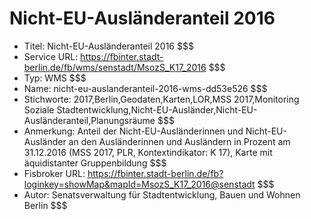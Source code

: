 # Nicht-EU-Ausländeranteil 2016
- Titel: Nicht-EU-Ausländeranteil 2016 $$$
- Service URL: https://fbinter.stadt-berlin.de/fb/wms/senstadt/MsozS_K17_2016 $$$
- Typ: WMS $$$
- Name: nicht-eu-auslanderanteil-2016-wms-dd53e526 $$$
- Stichworte: 2017,Berlin,Geodaten,Karten,LOR,MSS 2017,Monitoring Soziale Stadtentwicklung,Nicht-EU-Ausländer,Nicht-EU-Ausländeranteil,Planungsräume $$$
- Anmerkung: Anteil der Nicht-EU-Ausländerinnen und Nicht-EU-Ausländer an den Ausländerinnen und Ausländern in Prozent am 31.12.2016 (MSS 2017, PLR, Kontextindikator: K 17), Karte mit äquidistanter Gruppenbildung $$$
- Fisbroker URL: https://fbinter.stadt-berlin.de/fb?loginkey=showMap&mapId=MsozS_K17_2016@senstadt $$$
- Autor: Senatsverwaltung für Stadtentwicklung, Bauen und Wohnen Berlin $$$
